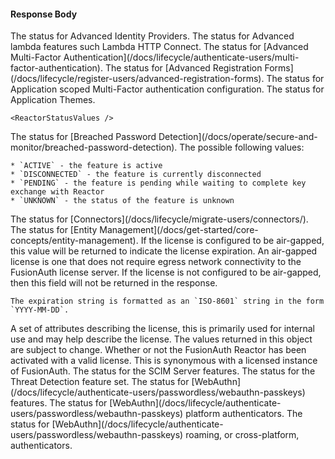 
#### Response Body

<APIBlock>
  <APIField name="status.advancedIdentityProviders" type="String">
    The status for Advanced Identity Providers.

<ReactorStatusValues />
  </APIField>
  <APIField name="status.advancedLambdas" type="String" since="1.35.0">
    The status for Advanced lambda features such Lambda HTTP Connect.

<ReactorStatusValues />
  </APIField>
  <APIField name="status.advancedMultiFactorAuthentication" type="String">
    The status for [Advanced Multi-Factor Authentication](/docs/lifecycle/authenticate-users/multi-factor-authentication).

<ReactorStatusValues />
  </APIField>
  <APIField name="status.advancedRegistration" type="String">
    The status for [Advanced Registration Forms](/docs/lifecycle/register-users/advanced-registration-forms).

<ReactorStatusValues />
  </APIField>
  <APIField name="status.applicationMultiFactorAuthentication" type="String" since="1.37.0">
    The status for Application scoped Multi-Factor authentication configuration.

<ReactorStatusValues />
  </APIField>
  <APIField name="status.applicationThemes" type="String">
    The status for Application Themes.

    <ReactorStatusValues />
  </APIField>
  <APIField name="status.breachedPasswordDetection" type="String">
    The status for [Breached Password Detection](/docs/operate/secure-and-monitor/breached-password-detection). The possible following values:

    * `ACTIVE` - the feature is active
    * `DISCONNECTED` - the feature is currently disconnected
    * `PENDING` - the feature is pending while waiting to complete key exchange with Reactor
    * `UNKNOWN` - the status of the feature is unknown
  </APIField>
  <APIField name="status.connectors" type="String">
    The status for [Connectors](/docs/lifecycle/migrate-users/connectors/).

<ReactorStatusValues />
  </APIField>
  <APIField name="status.entityManagement" type="String">
    The status for [Entity Management](/docs/get-started/core-concepts/entity-management).

<ReactorStatusValues />
  </APIField>
  <APIField name="status.expiration" type="String" since="1.36.0">
    If the license is configured to be air-gapped, this value will be returned to indicate the license expiration. An air-gapped license is one that does not require egress network connectivity to the FusionAuth license server. If the license is not configured to be air-gapped, then this field will not be returned in the response.

    The expiration string is formatted as an `ISO-8601` string in the form `YYYY-MM-DD`.
  </APIField>
  <APIField name="status.licenseAttributes" type="Map<String, String>" since="1.37.0">
    A set of attributes describing the license, this is primarily used for internal use and may help describe the license. The values returned in this object are subject to change.
  </APIField>
  <APIField name="status.licensed" type="Boolean">
    Whether or not the FusionAuth Reactor has been activated with a valid license. This is synonymous with a licensed instance of FusionAuth.
  </APIField>
  <APIField name="status.scimServer" type="String" since="1.36.0">
    The status for the SCIM Server features.

<ReactorStatusValues />
  </APIField>
  <APIField name="status.threatDetection" type="String" since="1.30.0">
    The status for the Threat Detection feature set.

<ReactorStatusValues />
  </APIField>
  <APIField name="status.webAuthn" type="String" since="1.41.0">
    The status for [WebAuthn](/docs/lifecycle/authenticate-users/passwordless/webauthn-passkeys) features.

<ReactorStatusValues />
  </APIField>
  <APIField name="status.webAuthnPlatformAuthenticators" type="String" since="1.41.0">
    The status for [WebAuthn](/docs/lifecycle/authenticate-users/passwordless/webauthn-passkeys) platform authenticators.

<ReactorStatusValues />
  </APIField>
  <APIField name="status.webAuthnRoamingAuthenticators" type="String" since="1.41.0">
    The status for [WebAuthn](/docs/lifecycle/authenticate-users/passwordless/webauthn-passkeys) roaming, or cross-platform, authenticators.

<ReactorStatusValues />
  </APIField>
</APIBlock>

<JSON title="Example Response JSON" src="reactor/status/response.json" />
